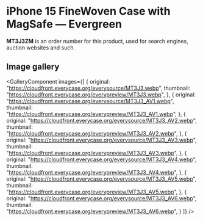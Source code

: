 
# iPhone 15 FineWoven Case with MagSafe — Evergreen

<Callout type='info' emoji='👉🏻'>**MT3J3ZM** is an order number for this product, used for search engines, auction websites and such.</Callout>

## Image gallery

<GalleryComponent
    images={[
      {
        original: "https://cloudfront.everycase.org/everysource/MT3J3.webp",
        thumbnail: "https://cloudfront.everycase.org/everypreview/MT3J3.webp",
      },
      {
        original: "https://cloudfront.everycase.org/everysource/MT3J3_AV1.webp",
        thumbnail: "https://cloudfront.everycase.org/everypreview/MT3J3_AV1.webp",
      },
      {
        original: "https://cloudfront.everycase.org/everysource/MT3J3_AV2.webp",
        thumbnail: "https://cloudfront.everycase.org/everypreview/MT3J3_AV2.webp",
      },
      {
        original: "https://cloudfront.everycase.org/everysource/MT3J3_AV3.webp",
        thumbnail: "https://cloudfront.everycase.org/everypreview/MT3J3_AV3.webp",
      },
      {
        original: "https://cloudfront.everycase.org/everysource/MT3J3_AV4.webp",
        thumbnail: "https://cloudfront.everycase.org/everypreview/MT3J3_AV4.webp",
      },
      {
        original: "https://cloudfront.everycase.org/everysource/MT3J3_AV5.webp",
        thumbnail: "https://cloudfront.everycase.org/everypreview/MT3J3_AV5.webp",
      },
      {
        original: "https://cloudfront.everycase.org/everysource/MT3J3_AV6.webp",
        thumbnail: "https://cloudfront.everycase.org/everypreview/MT3J3_AV6.webp",
      }
    ]}
  />
